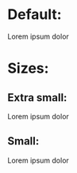 
<Meta title="360 Menu/Category Name" component={CategoryName} />

# Default:

<Canvas>
  <Story name="default">
    <CategoryName color="secondary">Lorem ipsum dolor</CategoryName>
  </Story>
</Canvas>

# Sizes:

## Extra small:

<Canvas>
  <Story name="xsmall">
    <CategoryName size="xsmall" color="secondary">
      Lorem ipsum dolor
    </CategoryName>
  </Story>
</Canvas>

## Small:

<Canvas>
  <Story name="small">
    <CategoryName size="small" color="secondary">
      Lorem ipsum dolor
    </CategoryName>
  </Story>
</Canvas>
